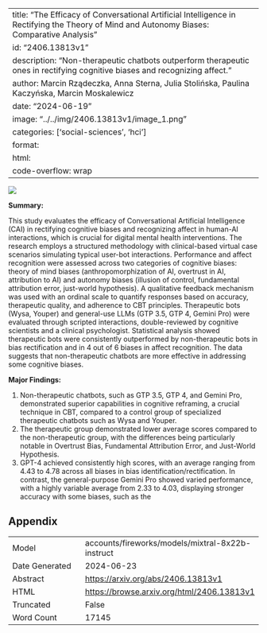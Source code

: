 
---
title: "The Efficacy of Conversational Artificial Intelligence in Rectifying the Theory of Mind and Autonomy Biases: Comparative Analysis"
id: "2406.13813v1"
description: "Non-therapeutic chatbots outperform therapeutic ones in rectifying cognitive biases and recognizing affect."
author: Marcin Rządeczka, Anna Sterna, Julia Stolińska, Paulina Kaczyńska, Marcin Moskalewicz
date: "2024-06-19"
image: "../../img/2406.13813v1/image_1.png"
categories: ['social-sciences', 'hci']
format:
  html:
    code-overflow: wrap
---

![](../../img/2406.13813v1/image_1.png)

**Summary:**

This study evaluates the efficacy of Conversational Artificial Intelligence (CAI) in rectifying cognitive biases and recognizing affect in human-AI interactions, which is crucial for digital mental health interventions. The research employs a structured methodology with clinical-based virtual case scenarios simulating typical user-bot interactions. Performance and affect recognition were assessed across two categories of cognitive biases: theory of mind biases (anthropomorphization of AI, overtrust in AI, attribution to AI) and autonomy biases (illusion of control, fundamental attribution error, just-world hypothesis). A qualitative feedback mechanism was used with an ordinal scale to quantify responses based on accuracy, therapeutic quality, and adherence to CBT principles. Therapeutic bots (Wysa, Youper) and general-use LLMs (GTP 3.5, GTP 4, Gemini Pro) were evaluated through scripted interactions, double-reviewed by cognitive scientists and a clinical psychologist. Statistical analysis showed therapeutic bots were consistently outperformed by non-therapeutic bots in bias rectification and in 4 out of 6 biases in affect recognition. The data suggests that non-therapeutic chatbots are more effective in addressing some cognitive biases.

**Major Findings:**

1. Non-therapeutic chatbots, such as GTP 3.5, GTP 4, and Gemini Pro, demonstrated superior capabilities in cognitive reframing, a crucial technique in CBT, compared to a control group of specialized therapeutic chatbots such as Wysa and Youper.
2. The therapeutic group demonstrated lower average scores compared to the non-therapeutic group, with the differences being particularly notable in Overtrust Bias, Fundamental Attribution Error, and Just-World Hypothesis.
3. GPT-4 achieved consistently high scores, with an average ranging from 4.43 to 4.78 across all biases in bias identification/rectification. In contrast, the general-purpose Gemini Pro showed varied performance, with a highly variable average from 2.33 to 4.03, displaying stronger accuracy with some biases, such as the

## Appendix

|          |          |
|----------|----------|
| Model     | accounts/fireworks/models/mixtral-8x22b-instruct       |
| Date Generated     | 2024-06-23       |
| Abstract | [https://arxiv.org/abs/2406.13813v1](https://arxiv.org/abs/2406.13813v1)        |
| HTML     | [https://browse.arxiv.org/html/2406.13813v1](https://browse.arxiv.org/html/2406.13813v1)       |
| Truncated       | False       |
| Word Count       | 17145       |